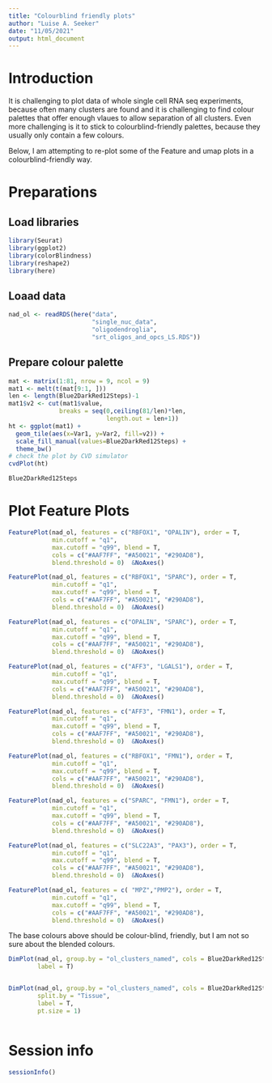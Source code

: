 ```yaml
---
title: "Colourblind friendly plots"
author: "Luise A. Seeker"
date: "11/05/2021"
output: html_document
---
```

# Introduction
It is challenging to plot data of whole single cell RNA seq experiments, because
often many clusters are found and it is challenging to find colour palettes
that offer enough vlaues to allow separation of all clusters. Even more 
challenging is it to stick to colourblind-friendly palettes, because they 
usually only contain a few colours. 

Below, I am attempting to re-plot some of the Feature and umap plots in a 
colourblind-friendly way.



# Preparations
## Load libraries
```r
library(Seurat)
library(ggplot2)
library(colorBlindness)
library(reshape2)
library(here)

```


## Loaad data
```r
nad_ol <- readRDS(here("data",
                       "single_nuc_data",
                       "oligodendroglia",
                       "srt_oligos_and_opcs_LS.RDS"))

```


## Prepare colour palette
```r
mat <- matrix(1:81, nrow = 9, ncol = 9)
mat1 <- melt(t(mat[9:1, ]))
len <- length(Blue2DarkRed12Steps)-1
mat1$v2 <- cut(mat1$value,
              breaks = seq(0,ceiling(81/len)*len, 
                           length.out = len+1))
ht <- ggplot(mat1) + 
  geom_tile(aes(x=Var1, y=Var2, fill=v2)) + 
  scale_fill_manual(values=Blue2DarkRed12Steps) + 
  theme_bw()
# check the plot by CVD simulator
cvdPlot(ht)


```

```r
Blue2DarkRed12Steps

```


# Plot Feature Plots
```r

FeaturePlot(nad_ol, features = c("RBFOX1", "OPALIN"), order = T, 
            min.cutoff = "q1",
            max.cutoff = "q99", blend = T, 
            cols = c("#AAF7FF", "#A50021", "#290AD8"), 
            blend.threshold = 0)  &NoAxes()
```


```r

FeaturePlot(nad_ol, features = c("RBFOX1", "SPARC"), order = T, 
            min.cutoff = "q1",
            max.cutoff = "q99", blend = T, 
            cols = c("#AAF7FF", "#A50021", "#290AD8"), 
            blend.threshold = 0)  &NoAxes()
```


```r

FeaturePlot(nad_ol, features = c("OPALIN", "SPARC"), order = T, 
            min.cutoff = "q1",
            max.cutoff = "q99", blend = T, 
            cols = c("#AAF7FF", "#A50021", "#290AD8"), 
            blend.threshold = 0)  &NoAxes()
```


```r

FeaturePlot(nad_ol, features = c("AFF3", "LGALS1"), order = T, 
            min.cutoff = "q1",
            max.cutoff = "q99", blend = T, 
            cols = c("#AAF7FF", "#A50021", "#290AD8"), 
            blend.threshold = 0)  &NoAxes()
```


```r


FeaturePlot(nad_ol, features = c("AFF3", "FMN1"), order = T, 
            min.cutoff = "q1",
            max.cutoff = "q99", blend = T, 
            cols = c("#AAF7FF", "#A50021", "#290AD8"), 
            blend.threshold = 0)  &NoAxes()
```


```r
FeaturePlot(nad_ol, features = c("RBFOX1", "FMN1"), order = T, 
            min.cutoff = "q1",
            max.cutoff = "q99", blend = T, 
            cols = c("#AAF7FF", "#A50021", "#290AD8"), 
            blend.threshold = 0)  &NoAxes()
```


```r
FeaturePlot(nad_ol, features = c("SPARC", "FMN1"), order = T, 
            min.cutoff = "q1",
            max.cutoff = "q99", blend = T, 
            cols = c("#AAF7FF", "#A50021", "#290AD8"), 
            blend.threshold = 0)  &NoAxes()


```

```r
FeaturePlot(nad_ol, features = c("SLC22A3", "PAX3"), order = T, 
            min.cutoff = "q1",
            max.cutoff = "q99", blend = T, 
            cols = c("#AAF7FF", "#A50021", "#290AD8"), 
            blend.threshold = 0)  &NoAxes()


```
```r
FeaturePlot(nad_ol, features = c( "MPZ","PMP2"), order = T, 
            min.cutoff = "q1",
            max.cutoff = "q99", blend = T, 
            cols = c("#AAF7FF", "#A50021", "#290AD8"), 
            blend.threshold = 0)  &NoAxes()


```
The base colours above should be colour-blind, friendly, but I am not so sure
about the blended colours.

```r

DimPlot(nad_ol, group.by = "ol_clusters_named", cols = Blue2DarkRed12Steps,
        label = T)



```

```r

DimPlot(nad_ol, group.by = "ol_clusters_named", cols = Blue2DarkRed12Steps,
        split.by = "Tissue",
        label = T,
        pt.size = 1)



```

# Session info

```r

sessionInfo()
```
